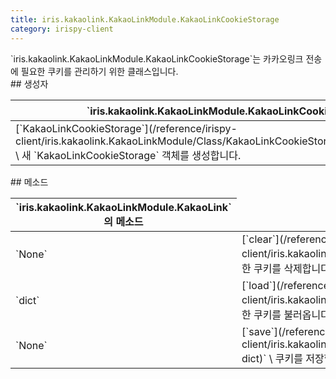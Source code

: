 ```yaml
---
title: iris.kakaolink.KakaoLinkModule.KakaoLinkCookieStorage
category: irispy-client
---
```


<Section>
  `iris.kakaolink.KakaoLinkModule.KakaoLinkCookieStorage`는 카카오링크 전송에 필요한 쿠키를 관리하기 위한 클래스입니다.
</Section>
<Section>
  ## 생성자

  <Table>
    <Thead>
      <Tr>
        <Th>`iris.kakaolink.KakaoLinkModule.KakaoLinkCookieStorage`의 생성자</Th>
      </Tr>
    </Thead>
    <Tbody>
      <Tr>
        <Td>
          [`KakaoLinkCookieStorage`](/reference/irispy-client/iris.kakaolink.KakaoLinkModule/Class/KakaoLinkCookieStorage/KakaoLinkCookieStorage)`()` \
          새 `KakaoLinkCookieStorage` 객체를 생성합니다.
        </Td>
      </Tr>
    </Tbody>
  </Table>
</Section>
<Section>
  ## 메소드

  <Table>
    <Thead>
      <Tr>
        <Th colSpan={2}>`iris.kakaolink.KakaoLinkModule.KakaoLink`의 메소드</Th>
      </Tr>
    </Thead>
    <Tbody>
      <Tr>
        <Td><span>`None`</span></Td>
        <Td>
          [`clear`](/reference/irispy-client/iris.kakaolink.KakaoLinkModule/Class/KakaoLinkCookieStorage/clear)`()` \
          저장한 쿠키를 삭제합니다.
        </Td>
      </Tr>
      <Tr>
        <Td><span>`dict`</span></Td>
        <Td>
          [`load`](/reference/irispy-client/iris.kakaolink.KakaoLinkModule/Class/KakaoLinkCookieStorage/load)`()` \
          저장한 쿠키를 불러옵니다.
        </Td>
      </Tr>
      <Tr>
        <Td><span>`None`</span></Td>
        <Td>
          [`save`](/reference/irispy-client/iris.kakaolink.KakaoLinkModule/Class/KakaoLinkCookieStorage/save)`(cookies: dict)` \
          쿠키를 저장합니다.
        </Td>
      </Tr>
    </Tbody>
  </Table>
</Section>